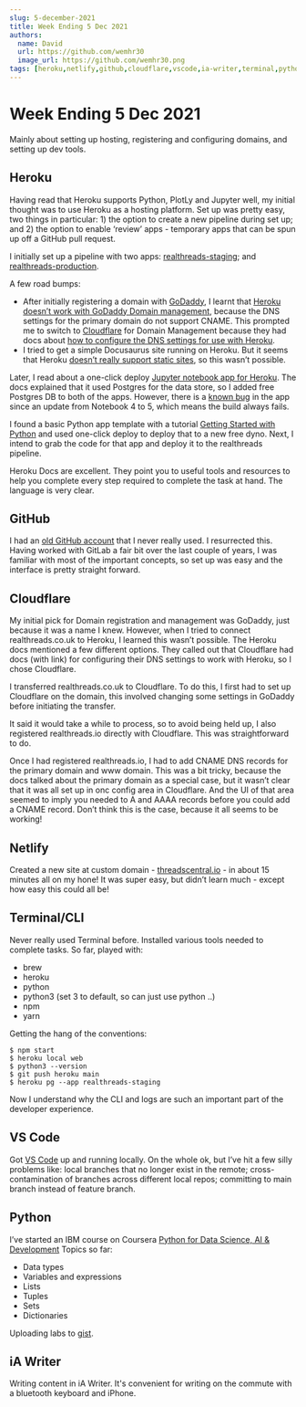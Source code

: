 ```yaml
---
slug: 5-december-2021
title: Week Ending 5 Dec 2021
authors:
  name: David
  url: https://github.com/wemhr30
  image_url: https://github.com/wemhr30.png
tags: [heroku,netlify,github,cloudflare,vscode,ia-writer,terminal,python]
---
```


# Week Ending 5 Dec 2021

Mainly about setting up hosting, registering and configuring domains, and setting up dev tools.

<!--truncate-->

## Heroku
Having read that Heroku supports Python, PlotLy and Jupyter well, my initial thought was to use Heroku as a hosting platform. Set up was pretty easy, two things in particular: 1) the option to create a new pipeline during set up; and 2) the option to enable ‘review’ apps - temporary apps that can be spun up off a GitHub pull request.

I initially set up a pipeline with two apps: [realthreads-staging](https://realthreads-staging.herokuapp.com/); and [realthreads-production](https://realthreads-production.herokuapp.com/).

A few road bumps: 
* After initially registering a domain with [GoDaddy](https://www.godaddy.com/), I learnt that [Heroku doesn’t work with GoDaddy Domain management](https://devcenter.heroku.com/articles/custom-domains#add-a-custom-root-domain), because the DNS settings for the primary domain do not support CNAME. This prompted me to switch to [Cloudflare](https://www.cloudflare.com/) for Domain Management because they had docs about [how to configure the DNS settings for use with Heroku](https://support.cloudflare.com/hc/en-us/articles/205893698).
* I tried to get a simple Docusaurus site running on Heroku. But it seems that Heroku [doesn’t really support static sites](https://gist.github.com/wh1tney/2ad13aa5fbdd83f6a489), so this wasn’t possible.

Later, I read about a one-click deploy [Jupyter notebook app for Heroku](https://elements.heroku.com/buttons/heroku/heroku-jupyter). The docs explained that it used Postgres for the data store, so I added free Postgres DB to both of the apps. However, there is a [known bug](https://github.com/pl31/heroku-jupyter/issues/38) in the app since an update from Notebook 4 to 5, which means the build always fails.

I found a basic Python app template with a tutorial [Getting Started with Python](https://devcenter.heroku.com/articles/getting-started-with-python) and used one-click deploy to deploy that to a new free dyno. Next, I intend to grab the code for that app and deploy it to the realthreads pipeline.

Heroku Docs are excellent. They point you to useful tools and resources to help you complete every step required to complete the task at hand. The language is very clear.

## GitHub
I had an [old GitHub account](https://github.com/wemhr30) that I never really used. I resurrected this. Having worked with GitLab a fair bit over the last couple of years, I was familiar with most of the important concepts, so set up was easy and the interface is pretty straight forward.

## Cloudflare
My initial pick for Domain registration and management was GoDaddy, just because it was a name I knew. However, when I tried to connect realthreads.co.uk to Heroku, I learned this wasn’t possible. The Heroku docs mentioned a few different options. They called out that Cloudflare had docs (with link) for configuring their DNS settings to work with Heroku, so I chose Cloudflare.

I transferred realthreads.co.uk to Cloudflare. To do this, I first had to set up Cloudflare on the domain, this involved changing some settings in GoDaddy before initiating the transfer. 

It said it would take a while to process, so to avoid being held up, I also registered realthreads.io directly with Cloudflare. This was straightforward to do.

Once I had registered realthreads.io, I had to add CNAME DNS records for the primary domain and www domain.  This was a bit tricky, because the docs talked about the primary domain as a special case, but it wasn’t clear that it was all set up in onc config area in Cloudflare. And the UI of that area seemed to imply you needed to A and AAAA records before you could add a CNAME record. Don’t think this is the case, because it all seems to be working!

## Netlify
Created a new site at custom domain - [threadscentral.io](https://threadscentral.io/) - in about 15 minutes all on my hone! It was super easy, but didn’t learn much - except how easy this could all be!

## Terminal/CLI
Never really used Terminal before. Installed various tools needed to complete tasks. So far, played with:
* brew
* heroku
* python
* python3 (set 3 to default, so can just use python ..)
* npm
* yarn

Getting the hang of the conventions:

	$ npm start
	$ heroku local web
	$ python3 --version
	$ git push heroku main
	$ heroku pg --app realthreads-staging



Now I understand why the CLI and logs are such an important part of the developer experience.

## VS Code
Got [VS Code](https://code.visualstudio.com/) up and running locally. On the whole ok, but I’ve hit a few silly problems like: local branches that no longer exist in the remote; cross-contamination of branches across different local repos; committing to main branch instead of feature branch.

## Python
I’ve started an IBM course on Coursera [Python for Data Science, AI & Development](https://coursera.org/share/cf432eb4514df81567a668806d5c9dc4) Topics so far: 
* Data types
* Variables and expressions
* Lists 
* Tuples
* Sets 
* Dictionaries

Uploading labs to [gist](https://gist.github.com/wemhr30).

## iA Writer
Writing content in iA Writer. It's convenient for writing on the commute with a bluetooth keyboard and iPhone.